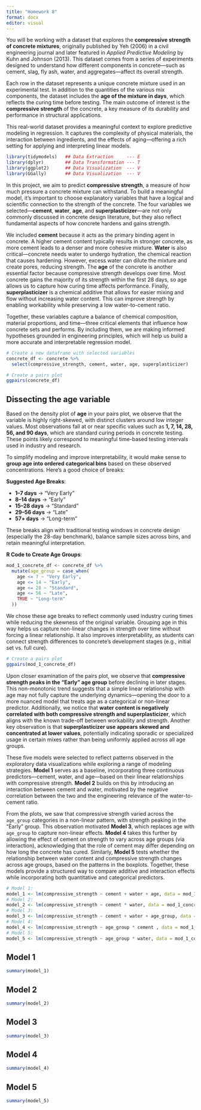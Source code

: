 ```yaml
---
title: "Homework 8"
format: docx
editor: visual
---
```



You will be working with a dataset that explores the **compressive strength of concrete mixtures**, originally published by Yeh (2006) in a civil engineering journal and later featured in *Applied Predictive Modeling* by Kuhn and Johnson (2013). This dataset comes from a series of experiments designed to understand how different components in concrete—such as cement, slag, fly ash, water, and aggregates—affect its overall strength.

Each row in the dataset represents a unique concrete mixture used in an experimental test. In addition to the quantities of the various mix components, the dataset includes the **age of the mixture in days**, which reflects the curing time before testing. The main outcome of interest is the **compressive strength** of the concrete, a key measure of its durability and performance in structural applications.

This real-world dataset provides a meaningful context to explore predictive modeling in regression. It captures the complexity of physical materials, the interaction between ingredients, and the effects of aging—offering a rich setting for applying and interpreting linear models.



```r
library(tidymodels)   ## Data Extraction     --- E
library(dplyr)        ## Data Transformation --- T
library(ggplot2)      ## Data Visualization  --- V
library(GGally)       ## Data Visualization  --- V
```


\newpage

In this project, we aim to predict **compressive strength**, a measure of how much pressure a concrete mixture can withstand. To build a meaningful model, it’s important to choose explanatory variables that have a logical and scientific connection to the strength of the concrete. The four variables we selected—**cement**, **water**, **age**, and **superplasticizer**—are not only commonly discussed in concrete design literature, but they also reflect fundamental aspects of how concrete hardens and gains strength.

We included **cement** because it acts as the primary binding agent in concrete. A higher cement content typically results in stronger concrete, as more cement leads to a denser and more cohesive mixture. **Water** is also critical—concrete needs water to undergo hydration, the chemical reaction that causes hardening. However, excess water can dilute the mixture and create pores, reducing strength. The **age** of the concrete is another essential factor because compressive strength develops over time. Most concrete gains the majority of its strength within the first 28 days, so age allows us to capture how curing time affects performance. Finally, **superplasticizer** is a chemical additive that allows for easier mixing and flow without increasing water content. This can improve strength by enabling workability while preserving a low water-to-cement ratio.

Together, these variables capture a balance of chemical composition, material proportions, and time—three critical elements that influence how concrete sets and performs. By including them, we are making informed hypotheses grounded in engineering principles, which will help us build a more accurate and interpretable regression model.


```r
# Create a new dataframe with selected variables
concrete_df <- concrete %>%
  select(compressive_strength, cement, water, age, superplasticizer)

```

\newpage


```r
# Create a pairs plot
ggpairs(concrete_df)
```

## Dissecting the **age** variable

Based on the density plot of **age** in your pairs plot, we observe that the variable is highly right-skewed, with distinct clusters around low integer values. Most observations fall at or near specific values such as **1, 7, 14, 28, 56, and 90 days**, which are standard curing periods in concrete testing. These points likely correspond to meaningful time-based testing intervals used in industry and research.

To simplify modeling and improve interpretability, it would make sense to **group age into ordered categorical bins** based on these observed concentrations. Here's a good choice of breaks:

**Suggested Age Breaks**:

* **1–7 days** → "Very Early"
* **8–14 days** → "Early"
* **15–28 days** → "Standard"
* **29–56 days** → "Late"
* **57+ days** → "Long-term"

These breaks align with traditional testing windows in concrete design (especially the 28-day benchmark), balance sample sizes across bins, and retain meaningful interpretation.

**R Code to Create Age Groups**:

```r
mod_1_concrete_df <- concrete_df %>%
  mutate(age_group = case_when(
    age <= 7 ~ "Very Early",
    age <= 14 ~ "Early",
    age <= 28 ~ "Standard",
    age <= 56 ~ "Late",
    TRUE ~ "Long-term"
  )) 
```

We chose these age breaks to reflect commonly used industry curing times while reducing the skewness of the original variable. Grouping age in this way helps us capture non-linear changes in strength over time without forcing a linear relationship. It also improves interpretability, as students can connect strength differences to concrete's development stages (e.g., initial set vs. full cure).



```r
# Create a pairs plot
ggpairs(mod_1_concrete_df)
```


Upon closer examination of the pairs plot, we observe that **compressive strength peaks in the “Early” age group** before declining in later stages. This non-monotonic trend suggests that a simple linear relationship with age may not fully capture the underlying dynamics—opening the door to a more nuanced model that treats age as a categorical or non-linear predictor. Additionally, we notice that **water content is negatively correlated with both compressive strength and superplasticizer**, which aligns with the known trade-off between workability and strength. Another key observation is that **superplasticizer use appears skewed and concentrated at lower values**, potentially indicating sporadic or specialized usage in certain mixes rather than being uniformly applied across all age groups.


\newpage

These five models were selected to reflect patterns observed in the exploratory data visualizations while exploring a range of modeling strategies. **Model 1** serves as a baseline, incorporating three continuous predictors—cement, water, and age—based on their linear relationships with compressive strength. **Model 2** builds on this by introducing an interaction between cement and water, motivated by the negative correlation between the two and the engineering relevance of the water-to-cement ratio.

From the plots, we saw that compressive strength varied across the `age_group` categories in a non-linear pattern, with strength peaking in the "Early" group. This observation motivated **Model 3**, which replaces age with `age_group` to capture non-linear effects. **Model 4** takes this further by allowing the effect of cement on strength to vary across age groups (via interaction), acknowledging that the role of cement may differ depending on how long the concrete has cured. Similarly, **Model 5** tests whether the relationship between water content and compressive strength changes across age groups, based on the patterns in the boxplots. Together, these models provide a structured way to compare additive and interaction effects while incorporating both quantitative and categorical predictors.

```r
# Model 1: 
model_1 <- lm(compressive_strength ~ cement + water + age, data = mod_1_concrete_df)
# Model 2: 
model_2 <- lm(compressive_strength ~ cement * water, data = mod_1_concrete_df)
# Model 3: 
model_3 <- lm(compressive_strength ~ cement + water + age_group, data = mod_1_concrete_df)
# Model 4: 
model_4 <- lm(compressive_strength ~ age_group * cement , data = mod_1_concrete_df)
# Model 5: 
model_5 <- lm(compressive_strength ~ age_group * water, data = mod_1_concrete_df)

```


\newpage
## Model 1
```r
summary(model_1)
```

\newpage
## Model 2
```r
summary(model_2)
```

\newpage
## Model 3
```r
summary(model_3)
```

\newpage
## Model 4
```r
summary(model_4)
```

\newpage
## Model 5
```r
summary(model_5)
```


